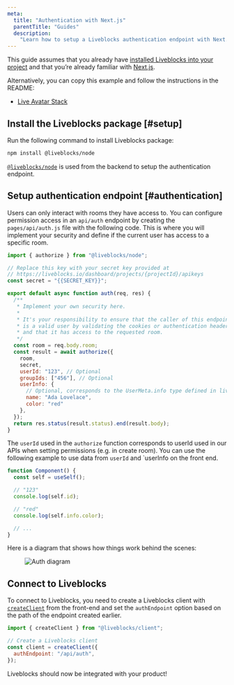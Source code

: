 ```yaml
---
meta:
  title: "Authentication with Next.js"
  parentTitle: "Guides"
  description:
    "Learn how to setup a Liveblocks authentication endpoint with Next.js"
---
```


This guide assumes that you already have
[installed Liveblocks into your project](/docs/get-started/react) and that
you’re already familiar with [Next.js](https://nextjs.org/docs/getting-started).

Alternatively, you can copy this example and follow the instructions in the
README:

- [Live Avatar Stack](/examples/live-avatar-stack/nextjs)

## Install the Liveblocks package [#setup]

Run the following command to install Liveblocks package:

```bash
npm install @liveblocks/node
```

[`@liveblocks/node`][] is used from the backend to setup the authentication
endpoint.

## Setup authentication endpoint [#authentication]

Users can only interact with rooms they have access to. You can configure
permission access in an `api/auth` endpoint by creating the `pages/api/auth.js`
file with the following code. This is where you will implement your security and
define if the current user has access to a specific room.

```js
import { authorize } from "@liveblocks/node";

// Replace this key with your secret key provided at
// https://liveblocks.io/dashboard/projects/{projectId}/apikeys
const secret = "{{SECRET_KEY}}";

export default async function auth(req, res) {
  /**
   * Implement your own security here.
   *
   * It's your responsibility to ensure that the caller of this endpoint
   * is a valid user by validating the cookies or authentication headers
   * and that it has access to the requested room.
   */
  const room = req.body.room;
  const result = await authorize({
    room,
    secret,
    userId: "123", // Optional
    groupIds: ["456"], // Optional
    userInfo: {
      // Optional, corresponds to the UserMeta.info type defined in liveblocks.config.ts
      name: "Ada Lovelace",
      color: "red"
    },
  });
  return res.status(result.status).end(result.body);
}
```
The `userId` used in the `authorize` function corresponds to userId used in our APIs when setting permissions (e.g. in create room).
You can use the following example to use data from `userId` and `userInfo on the front end.
```ts
function Component() {
  const self = useSelf();

  // "123"
  console.log(self.id);

  // "red"
  console.log(self.info.color);

  // ...
}
```

Here is a diagram that shows how things work behind the scenes:

<Figure highlight={false}>
  <Image
    src="/images/docs/auth-diagram.svg"
    alt="Auth diagram"
    layout="responsive"
    width={730}
    height={504}
    quality={90}
  />
</Figure>

## Connect to Liveblocks

To connect to Liveblocks, you need to create a Liveblocks client with
[`createClient`](/docs/api-reference/liveblocks-client#createClient) from the front-end and set the `authEndpoint` option based on
the path of the endpoint created earlier.

```js
import { createClient } from "@liveblocks/client";

// Create a Liveblocks client
const client = createClient({
  authEndpoint: "/api/auth",
});
```

Liveblocks should now be integrated with your product!

[`@liveblocks/node`]: /docs/api-reference/liveblocks-node
